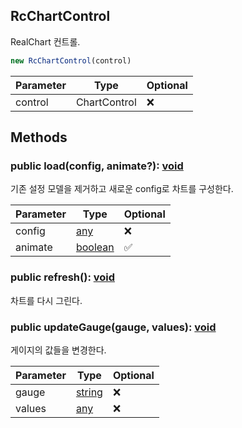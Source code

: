 ## RcChartControl
RealChart 컨트롤.



```typescript
new RcChartControl(control)
```
| Parameter | Type | Optional |
| ----------- | ----------- | ----------- |
| control | ChartControl | ❌ |




## Methods
### public load(config, animate?): [void](https://developer.mozilla.org/en-US/docs/Web/JavaScript/Reference/Global_Objects/undefined)
기존 설정 모델을 제거하고 새로운 config로 차트를 구성한다.



| Parameter | Type | Optional |
| ----------- | ----------- | ----------- |
| config | [any](https://www.typescriptlang.org/docs/handbook/2/everyday-types.html#any) | ❌ |
| animate | [boolean](https://developer.mozilla.org/en-US/docs/Web/JavaScript/Reference/Global_Objects/Boolean) | ✅ |
### public refresh(): [void](https://developer.mozilla.org/en-US/docs/Web/JavaScript/Reference/Global_Objects/undefined)
차트를 다시 그린다.
### public updateGauge(gauge, values): [void](https://developer.mozilla.org/en-US/docs/Web/JavaScript/Reference/Global_Objects/undefined)
게이지의 값들을 변경한다.



| Parameter | Type | Optional |
| ----------- | ----------- | ----------- |
| gauge | [string](https://developer.mozilla.org/en-US/docs/Web/JavaScript/Reference/Global_Objects/String) | ❌ |
| values | [any](https://www.typescriptlang.org/docs/handbook/2/everyday-types.html#any) | ❌ |